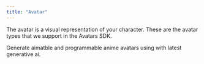 ```yaml
---
title: "Avatar"
---
```


The avatar is a visual representation of your character. These are the avatar types that we support in the Avatars SDK. 

<Card title="Avatech Anime Gen 1" icon="wand-magic-sparkles" href="https://labs.avatech.ai">
    Generate aimatble and programmable anime avatars using with latest generative ai.
</Card>